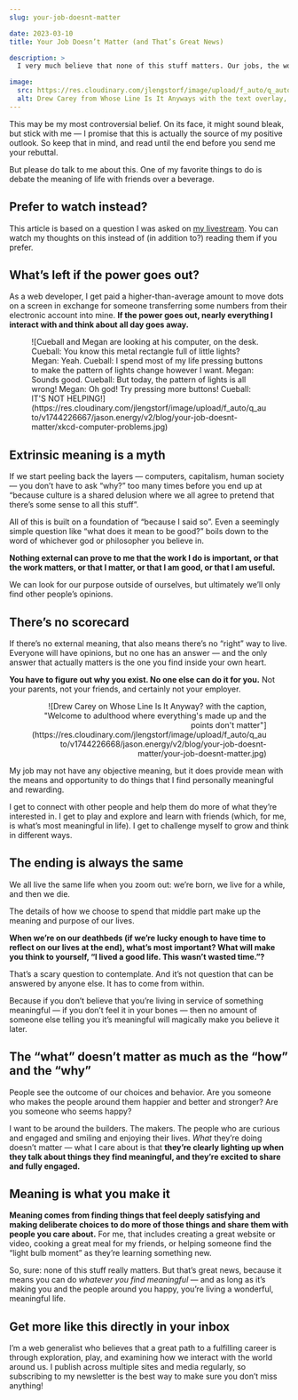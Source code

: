 ```yaml
---
slug: your-job-doesnt-matter

date: 2023-03-10
title: Your Job Doesn’t Matter (and That’s Great News)

description: >
  I very much believe that none of this stuff matters. Our jobs, the work, all of it. It’s completely meaningless. I also believe this is a wonderful thing.

image:
  src: https://res.cloudinary.com/jlengstorf/image/upload/f_auto/q_auto/v1744228592/jason.energy/v2/blog/your-job-doesnt-matter/job-doesnt-matter.jpg
  alt: Drew Carey from Whose Line Is It Anyways with the text overlay, "Welcome to adulthood, where everything's made up and the points don't matter"
---
```



This may be my most controversial belief. On its face, it might sound bleak, but stick with me — I promise that this is actually the source of my positive outlook. So keep that in mind, and read until the end before <Fn id="rebuttal">you send me your rebuttal.</Fn>

<FnText id="rebuttal">
  But please do talk to me about this. One of my favorite things to do is debate the meaning of life with friends over a beverage.
</FnText>

## Prefer to watch instead?

This article is based on a question I was asked on [my livestream](https://codetv.link/lwj). You can watch my thoughts on this instead of (in addition to?) reading them if you prefer.

<YouTube
  id="DOHZi6Em6H8"
  credit="Learn With Jason on YouTube"
  creditLink="https://youtu.be/DOHZi6Em6H8"
/>

## What’s left if the power goes out?

As a web developer, I get paid a higher-than-average amount to move dots on a screen in exchange for someone transferring some numbers from their electronic account into mine. **If the power goes out, nearly everything I interact with and think about all day goes away.**

<Figure
  caption="I think about this comic at least once a week."
  credit="xkcd"
  creditLink="https://xkcd.com/722/"
>
  ![Cueball and Megan are looking at his computer, on the desk. Cueball: You know this metal rectangle full of little lights? Megan: Yeah. Cueball: I spend most of my life pressing buttons to make the pattern of lights change however I want. Megan: Sounds good. Cueball: But today, the pattern of lights is all wrong! Megan: Oh god! Try pressing more buttons! Cueball: IT'S NOT HELPING!](https://res.cloudinary.com/jlengstorf/image/upload/f_auto/q_auto/v1744226667/jason.energy/v2/blog/your-job-doesnt-matter/xkcd-computer-problems.jpg)
</Figure>

## Extrinsic meaning is a myth

If we start peeling back the layers — computers, capitalism, human society — you don’t have to ask “why?” too many times before you end up at “because culture is a shared delusion where we all agree to pretend that there’s some sense to all this stuff”.

All of this is built on a foundation of “because I said so”. Even a seemingly simple question like “what does it mean to be good?” boils down to the word of whichever god or philosopher you believe in.

**Nothing external can prove to me that the work I do is important, or that the work matters, or that I matter, or that I am good, or that I am useful.**

We can look for our purpose outside of ourselves, but ultimately we’ll only find other people’s opinions.

## There’s no scorecard

If there’s no external meaning, that also means there’s no “right” way to live. Everyone will have opinions, but no one has an answer — and the only answer that actually matters is the one you find inside your own heart.

**You have to figure out why you exist. No one else can do it for you.** Not your parents, not your friends, and certainly not your employer.

<Figure
  caption=""
  credit="Whose Line Is It Anyway?"
  creditLink="https://www.imdb.com/title/tt2919910/"
  align="right"
>
  ![Drew Carey on Whose Line Is It Anyway? with the caption, "Welcome to adulthood where everything's made up and the points don't matter"](https://res.cloudinary.com/jlengstorf/image/upload/f_auto/q_auto/v1744226668/jason.energy/v2/blog/your-job-doesnt-matter/your-job-doesnt-matter.jpg)
</Figure>


My job may not have any objective meaning, but it does provide mean with the means and opportunity to do things that I find personally meaningful and rewarding.

I get to connect with other people and help them do more of what they’re interested in. I get to play and explore and learn with friends (which, for me, is what’s most meaningful in life). I get to challenge myself to grow and think in different ways.

## The ending is always the same

We all live the same life when you zoom out: we’re born, we live for a while, and then we die.

The details of how we choose to spend that middle part make up the meaning and purpose of our lives.

**When we’re on our deathbeds (if we’re lucky enough to have time to reflect on our lives at the end), what’s most important? What will make you think to yourself, “I lived a good life. This wasn’t wasted time.”?**

That’s a scary question to contemplate. And it’s not question that can be answered by anyone else. It has to come from within.

Because if you don’t believe that you’re living in service of something meaningful — if you don’t feel it in your bones — then no amount of someone else telling you it’s meaningful will magically make you believe it later.

## The “what” doesn’t matter as much as the “how” and the “why”

People see the outcome of our choices and behavior. Are you someone who makes the people around them happier and better and stronger? Are you someone who seems happy?

I want to be around the builders. The makers. The people who are curious and engaged and smiling and enjoying their lives. _What_ they’re doing doesn’t matter — what I care about is that **they’re clearly lighting up when they talk about things they find meaningful, and they’re excited to share and fully engaged.**

## Meaning is what you make it

**Meaning comes from finding things that feel deeply satisfying and making deliberate choices to do more of those things and share them with people you care about.** For me, that includes creating a great website or video, cooking a great meal for my friends, or helping someone find the “light bulb moment” as they’re learning something new.

So, sure: none of this stuff really matters. But that’s great news, because it means you can do _whatever you find meaningful_ — and as long as it’s making you and the people around you happy, you’re living a wonderful, meaningful life.

## Get more like this directly in your inbox

I’m a web generalist who believes that a great path to a fulfilling career is through exploration, play, and examining how we interact with the world around us. I publish across multiple sites and media regularly, so subscribing to my newsletter is the best way to make sure you don’t miss anything!
